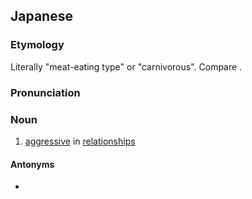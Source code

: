 ==Japanese==
{{ja-kanjitab|にく|しょく|けい|yomi=o}}

===Etymology===
Literally "meat-eating type" or "carnivorous". Compare {{m|ja|肉欲||sexual desire|tr=nikuyoku|lit=lust for meat}}.

===Pronunciation===
{{ja-pron|にくしょくけい|y=o}}

===Noun===
{{ja-noun|にくしょくけい}}

# [[aggressive]] in [[relationship]]s
#: {{ja-usex|'''肉食系'''女子|'''にくしょくけい''' じょし|'''"carnivorous"''' woman}}

====Antonyms====
* {{ja-r|草食系|そうしょくけい}}